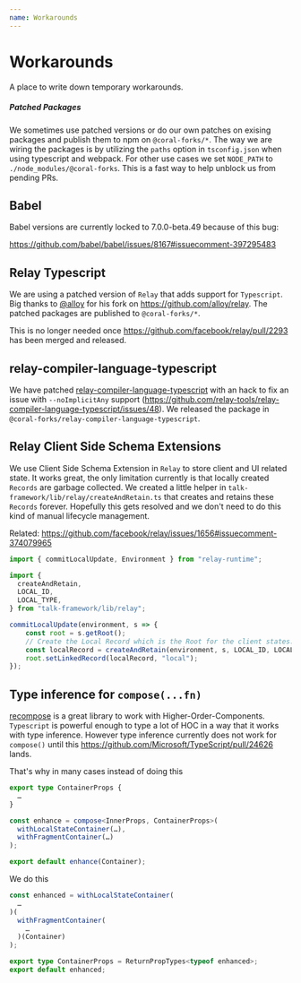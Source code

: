 ```yaml
---
name: Workarounds
---
```


# Workarounds

A place to write down temporary workarounds.

##### Patched Packages

We sometimes use patched versions or do our own patches on exising packages and publish them to npm on `@coral-forks/*`. The way we are wiring the packages is by utilizing the `paths` option in `tsconfig.json` when using typescript and webpack. For other use cases we set `NODE_PATH` to `./node_modules/@coral-forks`. This is a fast way to help unblock us from pending PRs.

## Babel

Babel versions are currently locked to 7.0.0-beta.49 because of this bug:

https://github.com/babel/babel/issues/8167#issuecomment-397295483

## Relay Typescript

We are using a patched version of `Relay` that adds support for `Typescript`. Big thanks to [@alloy](https://github.com/alloy) for his fork on https://github.com/alloy/relay. The patched packages are published to `@coral-forks/*`.

This is no longer needed once https://github.com/facebook/relay/pull/2293 has been merged and released.

## relay-compiler-language-typescript

We have patched [relay-compiler-language-typescript](https://github.com/relay-tools/relay-compiler-language-typescript)  with an hack to fix an issue with `--noImplicitAny` support (https://github.com/relay-tools/relay-compiler-language-typescript/issues/48). We released the package in `@coral-forks/relay-compiler-language-typescript`.

## Relay Client Side Schema Extensions

We use Client Side Schema Extension in `Relay` to store client and UI related state. It works great, the only limitation currently is that locally created `Records` are garbage collected. We created a little helper in `talk-framework/lib/relay/createAndRetain.ts` that creates and retains these `Records` forever. Hopefully this gets resolved and we don't need to do this kind of manual lifecycle management.

Related: https://github.com/facebook/relay/issues/1656#issuecomment-374079965

```ts
import { commitLocalUpdate, Environment } from "relay-runtime";

import {
  createAndRetain,
  LOCAL_ID,
  LOCAL_TYPE,
} from "talk-framework/lib/relay";

commitLocalUpdate(environment, s => {
    const root = s.getRoot();
    // Create the Local Record which is the Root for the client states.
    const localRecord = createAndRetain(environment, s, LOCAL_ID, LOCAL_TYPE);
    root.setLinkedRecord(localRecord, "local");
});
```

## Type inference for `compose(...fn)`

[recompose](https://github.com/acdlite/recompose) is a great library to work with Higher-Order-Components. `Typescript` is powerful enough to type a lot of HOC in a way that it works with type inference. However type inference currently does not work for `compose()` until this https://github.com/Microsoft/TypeScript/pull/24626 lands.

That's why in many cases instead of doing this

```ts
export type ContainerProps {
  …
}

const enhance = compose<InnerProps, ContainerProps>(
  withLocalStateContainer(…),
  withFragmentContainer(…)
);

export default enhance(Container);
```

We do this

```ts
const enhanced = withLocalStateContainer(
  …
)(
  withFragmentContainer(
    …
  )(Container)
);

export type ContainerProps = ReturnPropTypes<typeof enhanced>;
export default enhanced;
```
